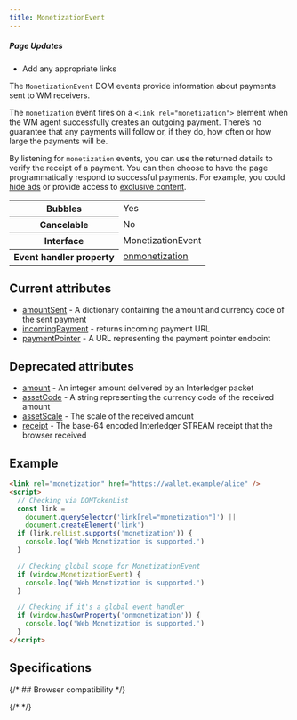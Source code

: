 ```yaml
---
title: MonetizationEvent
---
```



<div class='draft'>
  <h5>Page Updates</h5>
  <ul>
    <li>Add any appropriate links</li>
  </ul>
</div>

The `MonetizationEvent` DOM events provide information about payments sent to WM receivers.

The `monetization` event fires on a `<link rel="monetization">` element when the WM agent successfully creates an outgoing payment. There’s no guarantee that any payments will follow or, if they do, how often or how large the payments will be.

By listening for `monetization` events, you can use the returned details to verify the receipt of a payment. You can then choose to have the page programmatically respond to successful payments. For example, you could [hide ads](/docs/guides/hide-ads) or provide access to [exclusive content](/docs/guides/provide-exclusive-content).

<table>
  <tr>
    <th>Bubbles</th>
    <td>Yes</td>
  </tr>
  <tr>
    <th>Cancelable</th>
    <td>No</td>
  </tr>
  <tr>
    <th>Interface</th>
    <td>MonetizationEvent</td>
  </tr>
  <tr>
    <th>Event handler property</th>
    <td>
      <a href='/docs/references/onmonetization'>onmonetization</a>
    </td>
  </tr>
</table>

## Current attributes

- [amountSent](/docs/references/attributes/amountsent) - A dictionary containing the amount and currency code of the sent payment
- [incomingPayment](/docs/references/attributes/incomingpayment) - returns incoming payment URL
- [paymentPointer](/docs/references/attributes/paymentpointer) - A URL representing the payment pointer endpoint

## Deprecated attributes

- [amount](/docs/references/attributes/amount) - An integer amount delivered by an Interledger packet
- [assetCode](/docs/references/attributes/assetcode) - A string representing the currency code of the received amount
- [assetScale](/docs/references/attributes/assetscale) - The scale of the received amount
- [receipt](/docs/references/attributes/receipt) - The base-64 encoded Interledger STREAM receipt that the browser received

## Example

```html
<link rel="monetization" href="https://wallet.example/alice" />
<script>
  // Checking via DOMTokenList
  const link =
    document.querySelector('link[rel="monetization"]') ||
    document.createElement('link')
  if (link.relList.supports('monetization')) {
    console.log('Web Monetization is supported.')
  }

  // Checking global scope for MonetizationEvent
  if (window.MonetizationEvent) {
    console.log('Web Monetization is supported.')
  }

  // Checking if it's a global event handler
  if (window.hasOwnProperty('onmonetization')) {
    console.log('Web Monetization is supported.')
  }
</script>
```

## Specifications

<Specification anchor='monetizationevent-interface' />

{/* ## Browser compatibility */}

{/* <BrowserCompat json={data} /> */}